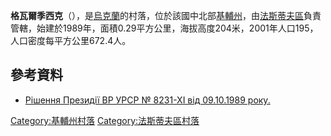 {{coord|50|2|34|N|30|0|52|E|scale:30000|display=title}}

'''格瓦爾季西克'''（{{lang-uk|Гвардійське}}），是[[烏克蘭|烏克蘭]]的村落，位於該國中北部[[基輔州|基輔州]]，由[[法斯蒂夫區|法斯蒂夫區]]負責管轄，始建於1989年，面積0.29平方公里，海拔高度204米，2001年人口195，人口密度每平方公里672.4人。

==參考資料==
*[http://w1.c1.rada.gov.ua/pls/z7503/A036?rdat1=15.01.2015&vf7551=1362 Рішення Президії ВР УРСР № 8231-ХІ від 09.10.1989 року.] {{Wayback|url=http://w1.c1.rada.gov.ua/pls/z7503/A036?rdat1=15.01.2015&vf7551=1362 |date=20160530130411 }}

{{DEFAULTSORT:Гвардійське}}
[[Category:基輔州村落|Category:基輔州村落]]
[[Category:法斯蒂夫區村落|Category:法斯蒂夫區村落]]


{{Kiev-geo-stub}}